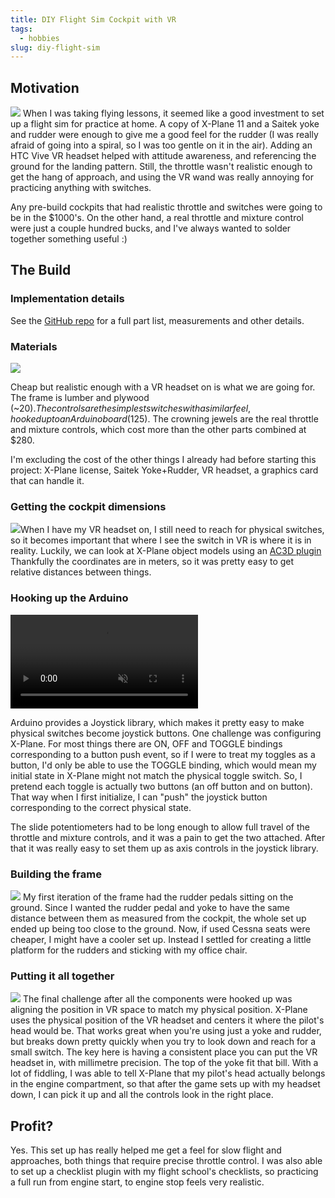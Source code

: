 ```yaml
---
title: DIY Flight Sim Cockpit with VR
tags:
  - hobbies
slug: diy-flight-sim
---
```



## Motivation
![](./plane.png)
When I was taking flying lessons, it seemed like a good investment to set up a flight sim for practice at home. A copy of X-Plane 11 and a Saitek yoke and rudder were enough to give me a good feel for the rudder (I was really afraid of going into a spiral, so I was too gentle on it in the air). Adding an HTC Vive VR headset helped with attitude awareness, and referencing the ground for the landing pattern. Still, the throttle wasn't realistic enough to get the hang of approach, and using the VR wand was really annoying for practicing anything with switches. 

Any pre-build cockpits that had realistic throttle and switches were going to be in the $1000's. On the other hand, a real throttle and mixture control were just a couple hundred bucks, and I've always wanted to solder together something useful :)

## The Build
### Implementation details
See the [GitHub repo](https://github.com/vlad-nestorov/flight-sim) for a full part list, measurements and other details.

###  Materials
![](./flight-sim-parts.png.png)

Cheap but realistic enough with a VR headset on is what we are going for. The frame is lumber and plywood (~$20). The controls are the simplest switches with a similar feel, hooked up to an Arduino board ($125). The crowning jewels are the real throttle and mixture controls, which cost more than the other parts combined at $280. 

I'm excluding the cost of the other things I already had before starting this project: X-Plane license, Saitek Yoke+Rudder, VR headset, a graphics card that can handle it.

### Getting the cockpit dimensions

![](./seat-height.png)When I have my VR headset on, I still need to reach for physical switches, so it becomes important that where I see the switch in VR is where it is in reality. Luckily, we can look at X-Plane object models using an [AC3D plugin](https://developer.x-plane.com/tools/ac3d-plugin/) Thankfully the coordinates are in meters, so it was pretty easy to get relative distances between things. 

### Hooking up the Arduino
<video autoPlay muted loop >
  <source src={toggle} />
</video>

Arduino provides a Joystick library, which makes it pretty easy to make physical switches become joystick buttons. One challenge was configuring X-Plane. For most things there are ON, OFF and TOGGLE bindings corresponding to a button push event, so if I were to treat my toggles as a button, I'd only be able to use the TOGGLE binding, which would mean my initial state in X-Plane might not match the physical toggle switch. So, I pretend each toggle is actually two buttons (an off button and on button). That way when I first initialize, I can "push" the joystick button corresponding to the correct physical state. 

The slide potentiometers had to be long enough to allow full travel of the throttle and mixture controls, and it was a pain to get the two attached. After that it was really easy to set them up as axis controls in the joystick library.

### Building the frame
![](./frame.png)
My first iteration of the frame had the rudder pedals sitting on the ground. Since I wanted the rudder pedal and yoke to have the same distance between them as measured from the cockpit, the whole set up ended up being too close to the ground. Now, if used Cessna seats were cheaper, I might have a cooler set up. Instead I settled for creating a little platform for the rudders and sticking with my office chair. 

### Putting it all together
![](finished_sim.png)
The final challenge after all the components were hooked up was aligning the position in VR space to match my physical position. X-Plane uses the physical position of the VR headset and centers it where the pilot's head would be. That works great when you're using just a yoke and rudder, but breaks down pretty quickly when you try to look down and reach for a small switch. The key here is having a consistent place you can put the VR headset in, with millimetre precision. The top of the yoke fit that bill. With a lot of fiddling, I was able to tell X-Plane that my pilot's head actually belongs in the engine compartment, so that after the game sets up with my headset down, I can pick it up and all the controls look in the right place. 

## Profit?
Yes. This set up has really helped me get a feel for slow flight and approaches, both things that require precise throttle control. I was also able to set up a checklist plugin with my flight school's checklists, so practicing a full run from engine start, to engine stop feels very realistic.